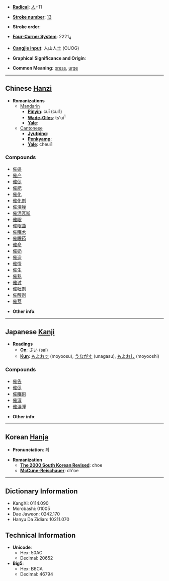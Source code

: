* '''[[Wiktionary:Chinese radical index| Radical]]''': [[Wiktionary:Chinese radical index 人|人]]+11

* '''[[Wiktionary:Chinese total strokes index|Stroke number]]''': [[Wiktionary:Chinese total strokes index 13|13]]

* '''Stroke order''': 

* '''[[Wiktionary:Chinese four corner index|Four-Corner System]]''': 2221<sub>4</sub>

* '''[[Wiktionary:Chinese Cangjie index|Cangjie input]]''': 人山人土 (OUOG)

* '''Graphical Significance and Origin''': 

* '''Common Meaning''': [[press]], [[urge]]

----

== Chinese [[Hanzi]] ==

* '''Romanizations'''
** [[Mandarin]]
*** '''[[Pinyin]]''': cuī (cui1)
*** '''[[Wade-Giles]]''': ts'ui<sup>1</sup>
*** '''[[Yale]]''': 
**[[Cantonese]]
***'''[[Jyutping]]''':
***'''[[Penkyamp]]''': 
***'''[[Yale]]''': cheui1

===Compounds===
*[[催逼]]
*[[催产]]
*[[催促]]
*[[催肥]]
*[[催化]]
*[[催化剂]]
*[[催泪弹]]
*[[催泪瓦斯]]
*[[催眠]]
*[[催眠曲]]
*[[催眠术]]
*[[催眠药]]
*[[催命]]
*[[催奶]]
*[[催迫]]
*[[催情]]
*[[催生]]
*[[催熟]]
*[[催讨]]
*[[催吐剂]]
*[[催醒剂]]
*[[催芽]]

* '''Other info''': 

----

== Japanese [[Kanji]] ==

* '''Readings'''
** '''[[On]]''': [[さい]] (sai)
** '''[[Kun]]''': [[もよおす]] (moyoosu), [[うながす]] (unagasu), [[もよおし]] (moyooshi)

===Compounds===
*[[催告]]
*[[催促]]
*[[催眠術]]
*[[催涙]]
*[[催涙弾]]

* '''Other info''':  

----

== Korean [[Hanja]] ==

* '''Pronunciation''': 최

* '''Romanization'''
** '''[[The 2000 South Korean Revised Romanization|The 2000 South Korean Revised]]''': choe
** '''[[McCune-Reischauer]]''': ch'oe

----

== Dictionary Information ==

* KangXi: 0114.090
* Morobashi: 01005
* Dae Jaweon: 0242.170
* Hanyu Da Zidian: 10211.070

== Technical Information ==

* '''Unicode''':
** Hex: 50AC
** Decimal: 20652
* '''Big5''':
** Hex: B6CA
** Decimal: 46794